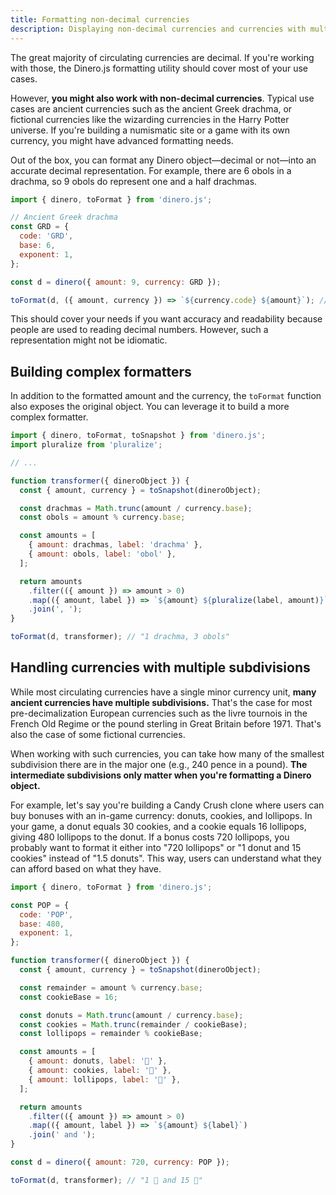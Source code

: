 ```yaml
---
title: Formatting non-decimal currencies
description: Displaying non-decimal currencies and currencies with multiple subdivisions.
---
```


The great majority of circulating currencies are decimal. If you're working with those, the Dinero.js formatting utility should cover most of your use cases.

However, **you might also work with non-decimal currencies**. Typical use cases are ancient currencies such as the ancient Greek drachma, or fictional currencies like the wizarding currencies in the Harry Potter universe. If you're building a numismatic site or a game with its own currency, you might have advanced formatting needs.

Out of the box, you can format any Dinero object—decimal or not—into an accurate decimal representation. For example, there are 6 obols in a drachma, so 9 obols do represent one and a half drachmas.

```js
import { dinero, toFormat } from 'dinero.js';

// Ancient Greek drachma
const GRD = {
  code: 'GRD',
  base: 6,
  exponent: 1,
};

const d = dinero({ amount: 9, currency: GRD });

toFormat(d, ({ amount, currency }) => `${currency.code} ${amount}`); // "GRD 1.5"
```

This should cover your needs if you want accuracy and readability because people are used to reading decimal numbers. However, such a representation might not be idiomatic.

## Building complex formatters

In addition to the formatted amount and the currency, the `toFormat` function also exposes the original object. You can leverage it to build a more complex formatter.

```js
import { dinero, toFormat, toSnapshot } from 'dinero.js';
import pluralize from 'pluralize';

// ...

function transformer({ dineroObject }) {
  const { amount, currency } = toSnapshot(dineroObject);

  const drachmas = Math.trunc(amount / currency.base);
  const obols = amount % currency.base;

  const amounts = [
    { amount: drachmas, label: 'drachma' },
    { amount: obols, label: 'obol' },
  ];

  return amounts
    .filter(({ amount }) => amount > 0)
    .map(({ amount, label }) => `${amount} ${pluralize(label, amount)}`)
    .join(', ');
}

toFormat(d, transformer); // "1 drachma, 3 obols"
```

## Handling currencies with multiple subdivisions

While most circulating currencies have a single minor currency unit, **many ancient currencies have multiple subdivisions.** That's the case for most pre-decimalization European currencies such as the livre tournois in the French Old Regime or the pound sterling in Great Britain before 1971. That's also the case of some fictional currencies.

When working with such currencies, you can take how many of the smallest subdivision there are in the major one (e.g., 240 pence in a pound). **The intermediate subdivisions only matter when you're formatting a Dinero object.**

For example, let's say you're building a Candy Crush clone where users can buy bonuses with an in-game currency: donuts, cookies, and lollipops. In your game, a donut equals 30 cookies, and a cookie equals 16 lollipops, giving 480 lollipops to the donut. If a bonus costs 720 lollipops, you probably want to format it either into "720 lollipops" or "1 donut and 15 cookies" instead of "1.5 donuts". This way, users can understand what they can afford based on what they have.

```js
import { dinero, toFormat } from 'dinero.js';

const POP = {
  code: 'POP',
  base: 480,
  exponent: 1,
};

function transformer({ dineroObject }) {
  const { amount, currency } = toSnapshot(dineroObject);

  const remainder = amount % currency.base;
  const cookieBase = 16;

  const donuts = Math.trunc(amount / currency.base);
  const cookies = Math.trunc(remainder / cookieBase);
  const lollipops = remainder % cookieBase;

  const amounts = [
    { amount: donuts, label: '🍩' },
    { amount: cookies, label: '🍪' },
    { amount: lollipops, label: '🍭' },
  ];

  return amounts
    .filter(({ amount }) => amount > 0)
    .map(({ amount, label }) => `${amount} ${label}`)
    .join(' and ');
}

const d = dinero({ amount: 720, currency: POP });

toFormat(d, transformer); // "1 🍩 and 15 🍪"
```
